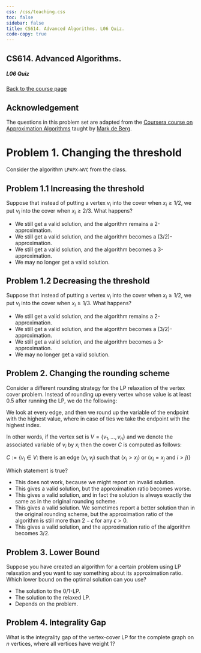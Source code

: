 ```yaml
---
css: /css/teaching.css
toc: false
sidebar: false
title: CS614. Advanced Algorithms. L06 Quiz.
code-copy: true
---
```


:::{.column-body-outset}

## CS614. Advanced Algorithms. 

##### L06 Quiz

[Back to the course page](../index.qmd)


:::{.callout-tip icon="false" minimal="true"}
# Acknowledgement

The questions in this problem set are adapted from the [Coursera course on Approximation Algorithms](https://www.coursera.org/learn/approximation-algorithms) taught by [Mark de Berg](https://www.coursera.org/instructor/~24705268).
:::

:::{.callout-note icon="false"}

# Problem 1. Changing the threshold

Consider the algorithm `LPAPX-WVC` from the class.


:::{.callout-note icon="false" minimal="true"}

# Problem 1.1 Increasing the threshold

Suppose that instead of putting a vertex $v_i$ into the cover when $x_i \geqslant 1/2$, we put $v_i$ into the cover when $x_i \geqslant 2/3$. What happens?

- We still get a valid solution, and the algorithm remains a 2-approximation.
- We still get a valid solution, and the algorithm becomes a (3/2)-approximation.
- We still get a valid solution, and the algorithm becomes a 3-approximation.
- We may no longer get a valid solution.

:::

:::{.callout-note icon="false" minimal="true"}

# Problem 1.2 Decreasing the threshold

Suppose that instead of putting a vertex $v_i$ into the cover when $x_i \geqslant 1/2$, we put $v_i$ into the cover when $x_i \geqslant 1/3$. What happens?

- We still get a valid solution, and the algorithm remains a 2-approximation.
- We still get a valid solution, and the algorithm becomes a (3/2)-approximation.
- We still get a valid solution, and the algorithm becomes a 3-approximation.
- We may no longer get a valid solution.

:::

:::


:::{.callout-note icon="false"}

# Problem 2. Changing the rounding scheme

Consider a different rounding strategy for the LP relaxation of the vertex cover problem. Instead of rounding up every vertex whose value is at least $0.5$ after running the LP, we do the following: 

We look at every edge, and then we round up the variable of the endpoint with the highest value, where in case of ties we take the endpoint with the highest index. 

In other words, if the vertex set is $V=\left\{v_1, \ldots, v_n\right\}$ and we denote the associated variable of $v_i$ by $x_i$ then the cover $C$ is computed as follows:

$C:=\left\{v_i \in V:\right.$ there is an edge $\left(v_i, v_j\right)$ such that $\left(x_i>x_j\right)$ or $\left(x_i=x_j\right.$ and $\left.\left.i>j\right)\right\}$

Which statement is true?

- This does not work, because we might report an invalid solution.
- This gives a valid solution, but the approximation ratio becomes worse.
- This gives a valid solution, and in fact the solution is always exactly the same as in the original rounding scheme.
- This gives a valid solution. We sometimes report a better solution than in the original rounding scheme, but the approximation ratio of the algorithm is still more than $2 - \epsilon$ for any $\epsilon > 0$.
- This gives a valid solution, and the approximation ratio of the algorithm becomes $3/2$.

:::

:::{.callout-note icon="false"}

# Problem 3. Lower Bound

Suppose you have created an algorithm for a certain problem using LP relaxation and you want to say something about its approximation ratio. Which lower bound on the optimal solution can you use?

- The solution to the 0/1-LP.
- The solution to the relaxed LP.
- Depends on the problem.

:::

:::{.callout-note icon="false"}
# Problem 4. Integrality Gap

What is the integrality gap of the vertex-cover LP for the complete graph on $n$ vertices, where all vertices have weight 1?
:::


:::